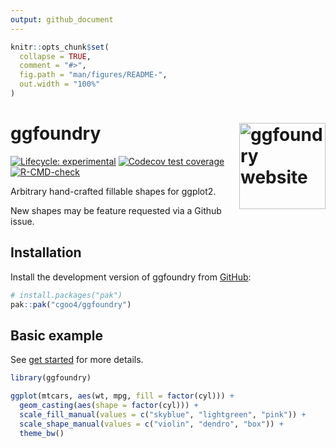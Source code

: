 ```yaml
---
output: github_document
---
```


<!-- README.md is generated from README.Rmd. Please edit that file -->

```r
knitr::opts_chunk$set(
  collapse = TRUE,
  comment = "#>",
  fig.path = "man/figures/README-",
  out.width = "100%"
)
```

# ggfoundry <a href="https://cgoo4.github.io/ggfoundry/"><img src="man/figures/logo.PNG" align="right" height="138" alt="ggfoundry website" /></a>

<!-- badges: start -->
[![Lifecycle: experimental](https://img.shields.io/badge/lifecycle-experimental-orange.svg)](https://lifecycle.r-lib.org/articles/stages.html#experimental)
[![Codecov test coverage](https://codecov.io/gh/cgoo4/ggfoundry/branch/main/graph/badge.svg)](https://app.codecov.io/gh/cgoo4/ggfoundry?branch=main)
[![R-CMD-check](https://github.com/cgoo4/ggfoundry/actions/workflows/R-CMD-check.yaml/badge.svg)](https://github.com/cgoo4/ggfoundry/actions/workflows/R-CMD-check.yaml)
<!-- badges: end -->

Arbitrary hand-crafted fillable shapes for ggplot2.

New shapes may be feature requested via a Github issue.

## Installation

Install the development version of ggfoundry from [GitHub](https://github.com/):

``` r
# install.packages("pak")
pak::pak("cgoo4/ggfoundry")
```

## Basic example

See [get started](https://cgoo4.github.io/ggfoundry/) for more details.

```r
library(ggfoundry)

ggplot(mtcars, aes(wt, mpg, fill = factor(cyl))) +
  geom_casting(aes(shape = factor(cyl))) +
  scale_fill_manual(values = c("skyblue", "lightgreen", "pink")) +
  scale_shape_manual(values = c("violin", "dendro", "box")) +
  theme_bw()
```

